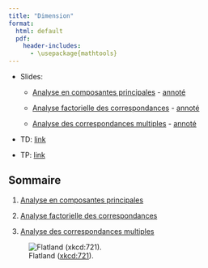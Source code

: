 ```yaml
---
title: "Dimension"
format:
  html: default
  pdf: 
    header-includes: 
      - \usepackage{mathtools}
--- 
```


* Slides: 

  - [Analyse en composantes principales](../slides/04-dimension-pca-slides.qmd) - [annoté](../slides/04-dimension-pca-slides-annotated.qmd)

  - [Analyse factorielle des correspondances](../slides/04-dimension-ca-slides.qmd) - [annoté](../slides/04-dimension-ca-slides-annotated.qmd)

  - [Analyse des correspondances multiples](../slides/04-dimension-mca-slides.qmd) - [annoté](../slides/04-dimension-mca-slides-annotated.qmd)

* TD: [link](../td/04-dimension-td.qmd)

* TP: [link](../tp/04-dimension-tp.qmd)

## Sommaire

1. [Analyse en composantes principales](./dimension/01-pca.qmd)

2. [Analyse factorielle des correspondances](./dimension/02-ca.qmd)

3. [Analyse des correspondances multiples](./dimension/03-mca.qmd)


![Flatland ([xkcd:721](https://xkcd.com/721/)).](../include/flatland.png)

